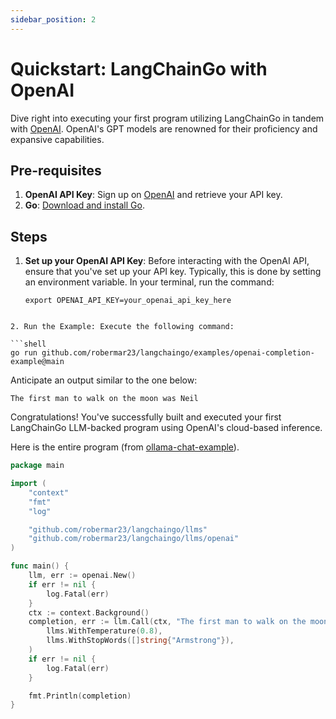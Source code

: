 ```yaml
---
sidebar_position: 2
---
```


# Quickstart: LangChainGo with OpenAI

Dive right into executing your first program utilizing LangChainGo in tandem with [OpenAI](https://openai.com/). OpenAI's GPT models are renowned for their proficiency and expansive capabilities.

## Pre-requisites

1. **OpenAI API Key**: Sign up on [OpenAI](https://openai.com/) and retrieve your API key.
2. **Go**: [Download and install Go](https://go.dev/doc/install).

## Steps

1. **Set up your OpenAI API Key**: Before interacting with the OpenAI API, ensure that you've set up your API key. Typically, this is done by setting an environment variable. In your terminal, run the command:
   ```shell
   export OPENAI_API_KEY=your_openai_api_key_here
```

2. Run the Example: Execute the following command:

```shell
go run github.com/robermar23/langchaingo/examples/openai-completion-example@main
```

Anticipate an output similar to the one below:

```shell
The first man to walk on the moon was Neil
```

Congratulations! You've successfully built and executed your first LangChainGo LLM-backed program using OpenAI's cloud-based inference.


Here is the entire program (from [ollama-chat-example](https://github.com/robermar23/langchaingo/blob/main/examples/ollama-chat-example/ollama_chat_example.go)).

```go
package main

import (
	"context"
	"fmt"
	"log"

	"github.com/robermar23/langchaingo/llms"
	"github.com/robermar23/langchaingo/llms/openai"
)

func main() {
	llm, err := openai.New()
	if err != nil {
		log.Fatal(err)
	}
	ctx := context.Background()
	completion, err := llm.Call(ctx, "The first man to walk on the moon",
		llms.WithTemperature(0.8),
		llms.WithStopWords([]string{"Armstrong"}),
	)
	if err != nil {
		log.Fatal(err)
	}

	fmt.Println(completion)
}
```


